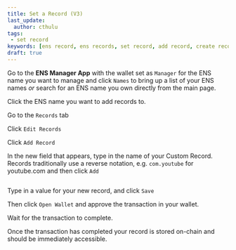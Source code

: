 ```yaml
---
title: Set a Record (V3)
last_update:
  author: cthulu
tags:
 - set record
keywords: [ens record, ens records, set record, add record, create record, update record, change record, alter record, modify record, record, records]
draft: true
---
```


Go to the <Link to="https://app.ens.domains"><b>ENS Manager App</b></Link> with the wallet set as `Manager` for the ENS name you want to manage and click `Names` to bring up a list
of your ENS names *or* search for an ENS name you own directly from the main page.
<BrowserWindow url="app.ens.domains">
  <Image img="/img/howto/v3-set-record-1.png"/>
</BrowserWindow>

Click the ENS name you want to add records to.
<BrowserWindow url="app.ens.domains">
  <Image img="/img/howto/v3-set-record-2.png"/>
</BrowserWindow>

Go to the `Records` tab
<BrowserWindow url="app.ens.domains">
  <Image img="/img/howto/v3-set-record-3.png"/>
</BrowserWindow>

Click `Edit Records`
<BrowserWindow url="app.ens.domains">
  <Image img="/img/howto/v3-set-record-4.png"/>
</BrowserWindow>

Click `Add Record`
<BrowserWindow url="app.ens.domains">
  <Image img="/img/howto/v3-set-record-5.png"/>
</BrowserWindow>

In the new field that appears, type in the name of your Custom Record. Records traditionally use a reverse notation, e.g. `com.youtube` for youtube.com
and then click `Add`

<BrowserWindow url="app.ens.domains">
  <Image img="/img/howto/v3-set-record-6-text-2.png"/>
</BrowserWindow>

Type in a value for your new record, and click `Save`
<BrowserWindow url="app.ens.domains">
  <Image img="/img/howto/v3-set-record-6-text-3.png"/>
</BrowserWindow>

Then click `Open Wallet` and approve the transaction in your wallet.
<BrowserWindow url="app.ens.domains">
  <Image img="/img/howto/v3-set-record-6-text-4.png"/>
</BrowserWindow>

Wait for the transaction to complete.
<BrowserWindow url="app.ens.domains">
  <Image img="/img/howto/v3-set-record-6-text-5.png"/>
</BrowserWindow>

Once the transaction has completed your record is stored on-chain and should be immediately accessible.
<BrowserWindow url="app.ens.domains">
  <Image img="/img/howto/v3-set-record-6-text-6.png"/>
</BrowserWindow>
